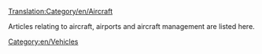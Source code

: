 [[Translation:Category/en/Aircraft]]


Articles relating to aircraft, airports and aircraft management are listed here.
[[Category:en/Vehicles]]